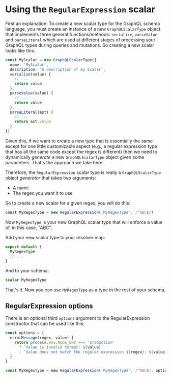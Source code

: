 # Using the `RegularExpression` scalar

First an explanation: To create a new scalar type for the GraphQL schema language, you must create an instance of a new
`GraphQLScalarType` object that implements three general functions/methods: `serialize`, `parseValue` and `parseLiteral`
which are used at different stages of processing your GraphQL types during queries and mutations. So creating a new
scalar looks like this:

```ts
const MyScalar = new GraphQLScalarType({
  name: 'MyScalar',
  description: 'A description of my scalar',
  serialize(value) {
    // ...
    return value
  },
  parseValue(value) {
    // ...
    return value
  },
  parseLiteral(ast) {
    // ...
    return ast.value
  }
})
```

Given this, if we want to create a new type that is essentially the same except for one little customizable aspect
(e.g., a regular expression type that has all the same code except the regex is different) then we need to dynamically
_generate_ a new `GraphQLScalarType` object given some parameters. That's the approach we take here.

Therefore, the `RegularExpression` scalar type is really a `GraphQLScalarType` object _generator_ that takes two
arguments:

- A name
- The regex you want it to use

So to create a new scalar for a given regex, you will do this:

```ts
const MyRegexType = new RegularExpression('MyRegexType', /^ABC$/)
```

Now `MyRegexType` is your new GraphQL scalar type that will enforce a value of, in this case, "ABC".

Add your new scalar type to your resolver map:

```ts filename="resolvers.js"
export default {
  MyRegexType
  // ...
}
```

And to your schema:

```graphql filename="schema.graphql"
scalar MyRegexType
```

That's it. Now you can use `MyRegexType` as a type in the rest of your schema.

## RegularExpression options

There is an optional third `options` argument to the RegularExpression constructor that can be used like this:

```ts
const options = {
  errorMessage(regex, value) {
    return process.env.NODE_ENV === 'production'
      ? `Value is invalid format: ${value}`
      : `Value does not match the regular expression ${regex}: ${value}`
  }
}

const MyRegexType = new RegularExpression('MyRegexType', /^ABC$/, options)
```
